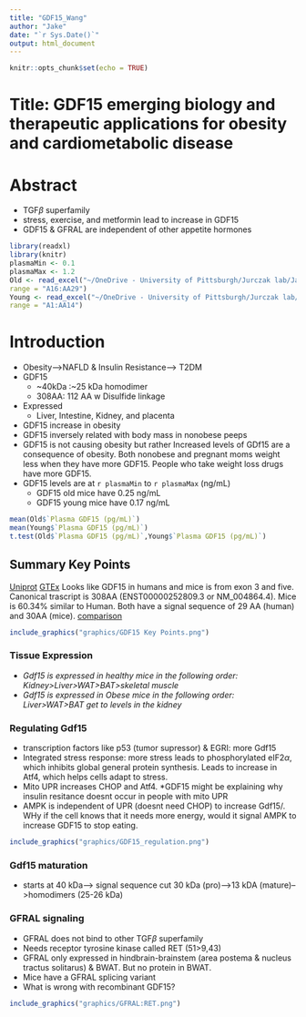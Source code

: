 ```yaml
---
title: "GDF15_Wang"
author: "Jake"
date: "`r Sys.Date()`"
output: html_document
---
```


```r
knitr::opts_chunk$set(echo = TRUE)
```

# Title: GDF15 emerging biology and therapeutic applications for obesity and cardiometabolic disease
# Abstract
 * TGF$\beta$ superfamily
 * stress, exercise, and metformin lead to increase in GDF15
 * GDF15 & GFRAL are independent of other appetite hormones
 
```r
library(readxl)
library(knitr)
plasmaMin <- 0.1
plasmaMax <- 1.2
Old <- read_excel("~/OneDrive - University of Pittsburgh/Jurczak lab/Jake/Young-vs-Old-Summary-01.22.21.xlsx",
range = "A16:AA29")
Young <- read_excel("~/OneDrive - University of Pittsburgh/Jurczak lab/Jake/Young-vs-Old-Summary-01.22.21.xlsx",
range = "A1:AA14")


```
 
# Introduction
  * Obesity-->NAFLD & Insulin Resistance--> T2DM
  * GDF15
    + ~40kDa :~25 kDa homodimer
    + 308AA: 112 AA w Disulfide linkage
  * Expressed
    + Liver, Intestine, Kidney, and placenta
  * GDF15 increase in obesity
  * GDF15 inversely related with body mass in nonobese peeps
  * GDF15 is not causing obesity but rather Increased levels of
GDf15 are a consequence of obesity. Both nonobese and pregnant moms weight less when they have more GDF15. People who take weight loss drugs have more GDF15. 
  * GDF15 levels are at `r plasmaMin` to `r plasmaMax` (ng/mL)
    + GDF15 old mice have 0.25 ng/mL
    + GDF15 young mice have 0.17 ng/mL
    
```r
mean(Old$`Plasma GDF15 (pg/mL)`)
mean(Young$`Plasma GDF15 (pg/mL)`)
t.test(Old$`Plasma GDF15 (pg/mL)`,Young$`Plasma GDF15 (pg/mL)`)

```
## Summary Key Points 
[Uniprot](https://www.uniprot.org/uniprotkb?query=Gdf15)
[GTEx](https://gtexportal.org/home/gene/GDF15)
Looks like GDF15 in humans and mice is from exon 3 and five. Canonical trascript is 308AA (ENST00000252809.3 or NM_004864.4). Mice is 60.34% similar to Human. Both have a signal sequence of 29 AA (human) and 30AA (mice).
[comparison](https://www.uniprot.org/align/clustalo-R20220923-002045-0707-74024199-p1m/overview)
```r
include_graphics("graphics/GDF15 Key Points.png")
```

### Tissue Expression
 * *Gdf15 is expressed in healthy mice in the following order: Kidney>Liver>WAT>BAT>skeletal muscle*
* *Gdf15 is expressed in Obese mice in the following order: Liver>WAT>BAT get to levels in the kidney*

### Regulating Gdf15
 * transcription factors like p53 (tumor supressor) & EGRI: more Gdf15
 * Integrated stress response: more stress leads to phosphorylated eIF2$\alpha$, which inhibits global general protein synthesis. Leads to increase in Atf4, which helps cells adapt to stress. 
 * Mito UPR increases CHOP and Atf4.
 *GDF15 might be explaining why insulin resitance doesnt occur in people with mito UPR
 * AMPK is independent of UPR (doesnt need CHOP) to increase Gdf15/. WHy if the cell knows that it needs more energy, would it signal AMPK to increase GDF15 to stop eating. 
 
```r
include_graphics("graphics/GDF15_regulation.png")
```
 
 
 
 
 
 
### Gdf15 maturation
 * starts at 40 kDa--> signal sequence cut 30 kDa (pro)-->13 kDA (mature)-->homodimers (25-26 kDa)

### GFRAL signaling
 * GFRAL does not bind to other TGF$\beta$ superfamily
 * Needs receptor tyrosine kinase called RET (51>9,43)
 * GFRAL only expressed in hindbrain-brainstem (area postema & nucleus tractus solitarus) & BWAT. But no protein in BWAT. 
 * Mice have a GFRAL splicing variant
 * What is wrong with recombinant GDF15?
```r
include_graphics("graphics/GFRAL:RET.png")
```

